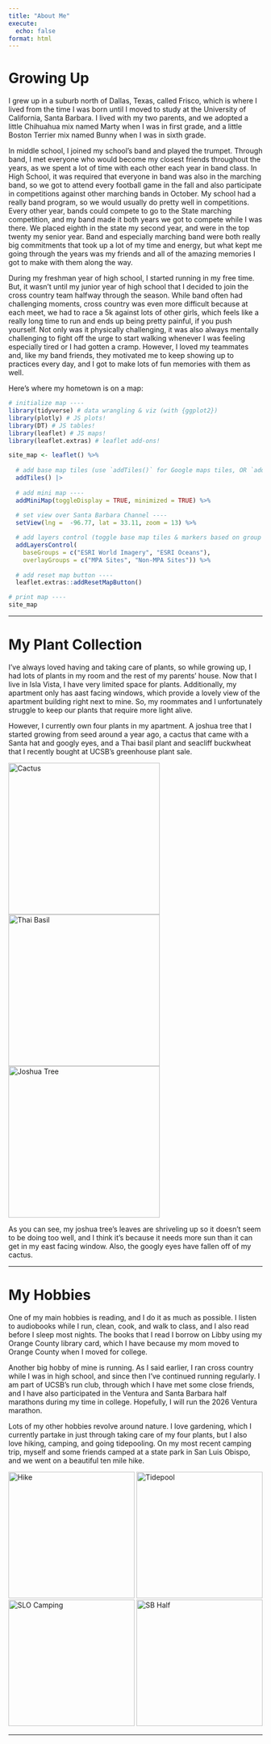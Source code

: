 ```yaml
---
title: "About Me"
execute: 
  echo: false
format: html
---
```


<h1>Growing Up</h1>

<p>

I grew up in a suburb north of Dallas, Texas, called Frisco, which is where I lived from the time I was born until I moved to study at the University of California, Santa Barbara. I lived with my two parents, and we adopted a little Chihuahua mix named Marty when I was in first grade, and a little Boston Terrier mix named Bunny when I was in sixth grade.

In middle school, I joined my school's band and played the trumpet. Through band, I met everyone who would become my closest friends throughout the years, as we spent a lot of time with each other each year in band class. In High School, it was required that everyone in band was also in the marching band, so we got to attend every football game in the fall and also participate in competitions against other marching bands in October. My school had a really band program, so we would usually do pretty well in competitions. Every other year, bands could compete to go to the State marching competition, and my band made it both years we got to compete while I was there. We placed eighth in the state my second year, and were in the top twenty my senior year. Band and especially marching band were both really big commitments that took up a lot of my time and energy, but what kept me going through the years was my friends and all of the amazing memories I got to make with them along the way.

During my freshman year of high school, I started running in my free time. But, it wasn't until my junior year of high school that I decided to join the cross country team halfway through the season. While band often had challenging moments, cross country was even more difficult because at each meet, we had to race a 5k against lots of other girls, which feels like a really long time to run and ends up being pretty painful, if you push yourself. Not only was it physically challenging, it was also always mentally challenging to fight off the urge to start walking whenever I was feeling especially tired or I had gotten a cramp. However, I loved my teammates and, like my band friends, they motivated me to keep showing up to practices every day, and I got to make lots of fun memories with them as well.

Here's where my hometown is on a map:</p>


```r
# initialize map ----
library(tidyverse) # data wrangling & viz (with {ggplot2})
library(plotly) # JS plots!
library(DT) # JS tables!
library(leaflet) # JS maps!
library(leaflet.extras) # leaflet add-ons!

site_map <- leaflet() %>% 
  
  # add base map tiles (use `addTiles()` for Google maps tiles, OR `addProviderTiles()` for 3rd party base maps: https://leaflet-extras.github.io/leaflet-providers/preview/) ----
  addTiles() |> 
  
  # add mini map ----
  addMiniMap(toggleDisplay = TRUE, minimized = TRUE) %>% 
  
  # set view over Santa Barbara Channel ----
  setView(lng =  -96.77, lat = 33.11, zoom = 13) %>% 

  # add layers control (toggle base map tiles & markers based on group IDs) ----
  addLayersControl(
    baseGroups = c("ESRI World Imagery", "ESRI Oceans"),
    overlayGroups = c("MPA Sites", "Non-MPA Sites")) %>% 
  
  # add reset map button ----
  leaflet.extras::addResetMapButton()

# print map ----
site_map
```

------------------------------------------------------------------------

<h1>My Plant Collection</h1>

<p>

I've always loved having and taking care of plants, so while growing up, I had lots of plants in my room and the rest of my parents' house. Now that I live in Isla Vista, I have very limited space for plants. Additionally, my apartment only has aast facing windows, which provide a lovely view of the apartment building right next to mine. So, my roommates and I unfortunately struggle to keep our plants that require more light alive.

However, I currently own four plants in my apartment. A joshua tree that I started growing from seed around a year ago, a cactus that came with a Santa hat and googly eyes, and a Thai basil plant and seacliff buckwheat that I recently bought at UCSB's greenhouse plant sale.

<p class="center">

<img src="images/IMG_1226.jpg" alt="Cactus" width="300"/> <img src="images/IMG_1225.jpg" alt="Thai Basil" width="300"/> <img src="images/IMG_1224.jpg" alt="Joshua Tree" width="300"/>

</p>

As you can see, my joshua tree's leaves are shriveling up so it doesn't seem to be doing too well, and I think it's because it needs more sun than it can get in my east facing window. Also, the googly eyes have fallen off of my cactus.

</p>

---

<h1>My Hobbies</h1>

<p>

One of my main hobbies is reading, and I do it as much as possible. I listen to audiobooks while I run, clean, cook, and walk to class, and I also read before I sleep most nights. The books that I read I borrow on Libby using my Orange County library card, which I have because my mom moved to Orange County when I moved for college.

Another big hobby of mine is running. As I said earlier, I ran cross country while I was in high school, and since then I've continued running regularly. I am part of UCSB's run club, through which I have met some close friends, and I have also participated in the Ventura and Santa Barbara half marathons during my time in college. Hopefully, I will run the 2026 Ventura marathon.

Lots of my other hobbies revolve around nature. I love gardening, which I currently partake in just through taking care of my four plants, but I also love hiking, camping, and going tidepooling. On my most recent camping trip, myself and some friends camped at a state park in San Luis Obispo, and we went on a beautiful ten mile hike.

</p>

<p class="center">

<img src="images/IMG_9664.jpg" alt="Hike" width="250"/> <img src="images/IMG_8483.jpg" alt="Tidepool" width="250"/> <img src="images/IMG_4424.jpg" alt="SLO Camping" width="250"/> <img src="images/IMG_2328.jpg" alt="SB Half" width="250"/>

</p>

------------------------------------------------------------------------
